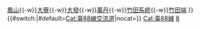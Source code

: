{{高速公路
| 模板名稱 = 台88線
| 名稱 = [[File:TW PHW88.svg|20px]][[台灣省道快速公路]][[台88線|88號]]（東西向快速公路－高雄潮州線）
| 代表色 = #9B0D15
|交流道列表=[[五甲系統交流道|五甲系統]]{{-w}}[[鳳山交流道|鳳山]]{{-w}}[[大寮交流道|大寮]]{{-w}}[[大發交流道|大發]]{{-w}}[[萬丹交流道|萬丹]]{{-w}}[[竹田系統交流道|竹田系統]]{{-w}}[[竹田端]]
}}<includeonly>{{#switch:{{{1}}}|#default=[[Cat:臺88線交流道]]|nocat=}}</includeonly><noinclude>
[[Cat:臺88線]]
[[Cat:台灣快速公路路線模板|8]]
</noinclude>